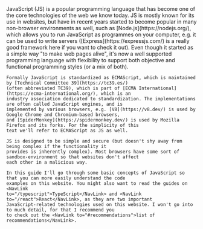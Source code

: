 
<Content>
    JavaScript (JS) is a popular programming language that has become one of the core technologies of the web we know
    today. JS is mostly known for its use in websites, but have in recent years started to become popular in many
    non-browser environments as well, such as [Node.js](https://nodejs.org/), which allows you to run JavaScript as
    programmes on your computer, e.g. it can be used to write servers ([Express](https://expressjs.com/) is a really
    good framework here if you want to check it out). Even though it started as a simple way "to make web
    pages alive", it's now a well supported programming language with flexibility to support both objective and
    functional programming styles (or a mix of both).

    Formally JavaScript is standardized as ECMAScript, which is maintained by [Technical Committee 39](https://tc39.es/)
    (often abbreviated TC39), which is part of [ECMA International](https://ecma-international.org/), which is an
    industry association dedicated to standardization. The implementations are often called JavaScript engines, and is
    implemented by various browsers, e.g. [V8](https://v8.dev/) is used by Google Chrome and Chromium-based browsers,
    and [SpiderMonkey](https://spidermonkey.dev/) is used by Mozilla Firefox and its forks. For the simplicity of this
    text we'll refer to ECMAScript as JS as well.

    JS is designed to be simple and secure (but doesn't shy away from being complex if the functionality it
    provides is inherently complex). Most browsers have some sort of sandbox-environment so that websites don't affect
    each other in a malicious way.

    In this guide I'll go through some basic concepts of JavaScript so that you can more easily understand the code
    examples on this website. You might also want to read the guides on <NavLink
    to="/typescript">TypeScript</NavLink> and <NavLink to="/react">React</NavLink>, as they are two important
    JavaScript-related technologies used on this website. I won't go into to much detail, for that I recommend you
    to check out the <NavLink to="#recommendations">list of recommendations</NavLink>.
</Content>
